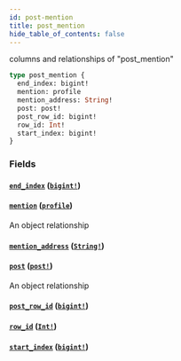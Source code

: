 ```yaml
---
id: post-mention
title: post_mention
hide_table_of_contents: false
---
```


columns and relationships of "post_mention"

```graphql
type post_mention {
  end_index: bigint!
  mention: profile
  mention_address: String!
  post: post!
  post_row_id: bigint!
  row_id: Int!
  start_index: bigint!
}
```

### Fields

#### [`end_index`](#) ([`bigint!`](/07-graphql/scalars/bigint))

#### [`mention`](#) ([`profile`](/07-graphql/objects/profile))

An object relationship

#### [`mention_address`](#) ([`String!`](/07-graphql/scalars/string))

#### [`post`](#) ([`post!`](/07-graphql/objects/post))

An object relationship

#### [`post_row_id`](#) ([`bigint!`](/07-graphql/scalars/bigint))

#### [`row_id`](#) ([`Int!`](/07-graphql/scalars/int))

#### [`start_index`](#) ([`bigint!`](/07-graphql/scalars/bigint))
